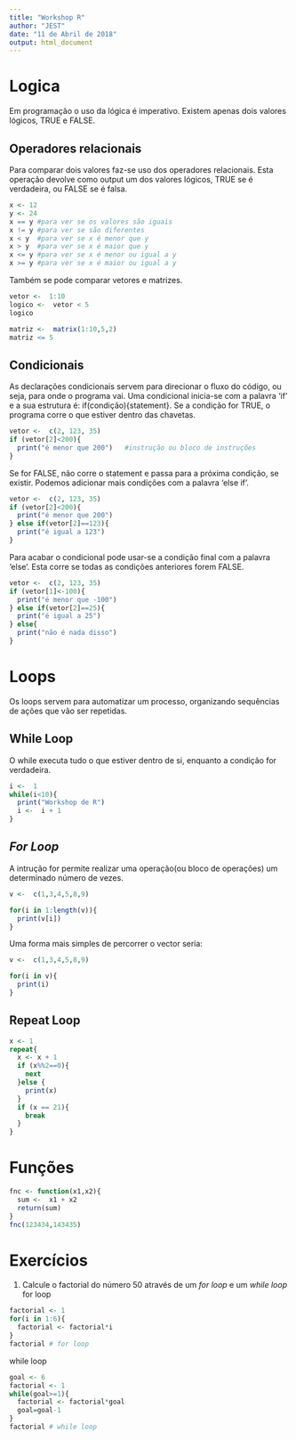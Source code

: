 ```yaml
---
title: "Workshop R"
author: "JEST"
date: "11 de Abril de 2018"
output: html_document
---
```


# Logica
Em programação o uso da lógica é imperativo. Existem apenas dois valores lógicos, TRUE e FALSE. 
 
## Operadores relacionais
Para comparar dois valores faz-se uso dos operadores relacionais. Esta operação devolve como output um dos valores lógicos, TRUE se é verdadeira, ou FALSE se é falsa.
```r
x <- 12 
y <- 24
x == y #para ver se os valores são iguais
x != y #para ver se são diferentes
x < y  #para ver se x é menor que y
x > y  #para ver se x é maior que y
x <= y #para ver se x é menor ou igual a y
x >= y #para ver se x é maior ou igual a y

```
Também se pode comparar vetores e matrizes.
```r
vetor <-  1:10
logico <-  vetor < 5
logico

matriz <-  matrix(1:10,5,2)
matriz <= 5
```

## Condicionais
As declarações condicionais servem para direcionar o fluxo do código, ou seja, para onde o programa vai. Uma condicional inicia-se com a palavra 'if' e a sua estrutura é: if(condição){statement}. Se a condição for TRUE, o programa corre o que estiver dentro das chavetas.
```r
vetor <-  c(2, 123, 35)
if (vetor[2]<200){
  print("é menor que 200")   #instrução ou bloco de instruções
}
```

Se for FALSE, não corre o statement e passa para a próxima condição, se existir.
Podemos adicionar mais condições com a palavra 'else if'.

```r
vetor <-  c(2, 123, 35)
if (vetor[2]<200){
  print("é menor que 200")
} else if(vetor[2]==123){
  print("é igual a 123")
}
```
Para acabar o condicional pode usar-se a condição final com a palavra 'else'. Esta corre se todas as condições anteriores forem FALSE.

```r
vetor <-  c(2, 123, 35)
if (vetor[1]<-100){
  print("é menor que -100")
} else if(vetor[2]==25){
  print("é igual a 25")
} else{
  print("não é nada disso")
}
```
# Loops
Os loops servem para automatizar um processo, organizando sequências de ações que vão ser repetidas.    

## While Loop
O while executa tudo o que estiver dentro de si, enquanto a condição for verdadeira.
```r
i <-  1
while(i<10){
  print("Workshop de R")
  i <-  i + 1
}
```

## _For Loop_
A intrução for permite realizar uma operação(ou bloco de operações) um determinado número de vezes.

```r
v <-  c(1,3,4,5,8,9)

for(i in 1:length(v)){
  print(v[i])
}
```
Uma forma mais simples de percorrer o vector seria:
```r
v <-  c(1,3,4,5,8,9)

for(i in v){
  print(i)
}
```

## Repeat Loop

```r
x <- 1
repeat{
  x <- x + 1
  if (x%%2==0){
    next
  }else {
    print(x)
  }
  if (x == 21){
    break
  }
}
```
# Funções

```r
fnc <- function(x1,x2){
  sum <-  x1 + x2
  return(sum)
}
fnc(123434,143435)
```
# Exercícios
1) Calcule o factorial do número 50 através de um _for loop_ e um _while loop_\
for loop
```r
factorial <- 1
for(i in 1:6){
  factorial <- factorial*i
}
factorial # for loop
```
while loop
```r
goal <- 6
factorial <- 1
while(goal>=1){
  factorial <- factorial*goal
  goal=goal-1
}
factorial # while loop
```